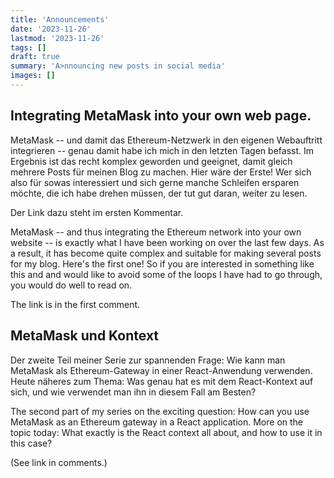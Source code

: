 ```yaml
---
title: 'Announcements'
date: '2023-11-26'
lastmod: '2023-11-26'
tags: []
draft: true
summary: 'A>nnouncing new posts in social media'
images: []
---
```



## Integrating MetaMask into your own web page.

MetaMask -- und damit das Ethereum-Netzwerk in den eigenen Webauftritt integrieren -- genau damit
habe ich mich in den letzten Tagen befasst. Im Ergebnis ist das recht komplex geworden und geeignet,
damit gleich mehrere Posts für meinen Blog zu machen. Hier wäre der Erste! Wer sich also für sowas interessiert und sich
gerne manche Schleifen ersparen möchte, die ich habe drehen müssen, der tut gut daran, weiter zu lesen.

Der Link dazu steht im ersten Kommentar.

MetaMask -- and thus integrating the Ethereum network into your own website -- is exactly what I
have been working on over the last few days. As a result, it has become quite complex and suitable for
making several posts for my blog. Here's the first one! So if you are interested in something like this and
and would like to avoid some of the loops I have had to go through, you would do well to read on.

The link is in the first comment.

## MetaMask und Kontext

Der zweite Teil meiner Serie zur spannenden Frage: Wie kann man
MetaMask als Ethereum-Gateway in einer React-Anwendung verwenden. Heute näheres zum Thema:
Was genau hat es mit dem React-Kontext auf sich, und wie verwendet man ihn in diesem
Fall am Besten?

The second part of my series on the exciting question: How can you use
MetaMask as an Ethereum gateway in a React application. More on the topic today:
What exactly is the React context all about, and how to use it in this
case?

(See link in comments.)



